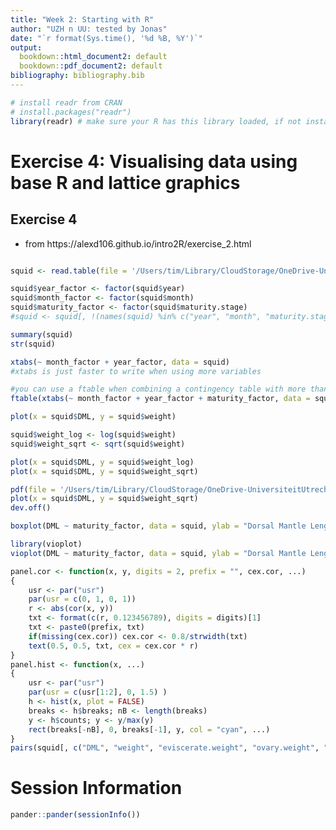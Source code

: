 ```yaml
---
title: "Week 2: Starting with R"
author: "UZH n UU: tested by Jonas"
date: "`r format(Sys.time(), '%d %B, %Y')`"
output:
  bookdown::html_document2: default
  bookdown::pdf_document2: default
bibliography: bibliography.bib
---
```


```r
# install readr from CRAN
# install.packages("readr")
library(readr) # make sure your R has this library loaded, if not install it (see line above)
```

# Exercise 4: Visualising data using base R and lattice graphics

## Exercise 4
* from https://alexd106.github.io/intro2R/exercise_2.html
```r
```

```r
squid <- read.table(file = '/Users/tim/Library/CloudStorage/OneDrive-UniversiteitUtrecht/Documents/☆Academische Bestanden/☆Universiteit Utrecht/3e jaar Bachelor/(FA-CPS341) Omics in Oncology/repo_clone_group1/week2/data4exercises/squid1.txt', header = TRUE, sep = "\t", stringsAsFactors = TRUE)

squid$year_factor <- factor(squid$year) 
squid$month_factor <- factor(squid$month)
squid$maturity_factor <- factor(squid$maturity.stage)
#squid <- squid[, !(names(squid) %in% c("year", "month", "maturity.stage"))]

summary(squid)
str(squid)

```

```r
xtabs(~ month_factor + year_factor, data = squid)
#xtabs is just faster to write when using more variables

#you can use a ftable when combining a contingency table with more than 2 variables, otherwise it will give multiple tables for the third variable.
ftable(xtabs(~ month_factor + year_factor + maturity_factor, data = squid))
```

```r
plot(x = squid$DML, y = squid$weight)

squid$weight_log <- log(squid$weight)
squid$weight_sqrt <- sqrt(squid$weight)

plot(x = squid$DML, y = squid$weight_log)
plot(x = squid$DML, y = squid$weight_sqrt)

pdf(file = '/Users/tim/Library/CloudStorage/OneDrive-UniversiteitUtrecht/Documents/☆Academische Bestanden/☆Universiteit Utrecht/3e jaar Bachelor/(FA-CPS341) Omics in Oncology/repo_clone_group1/week2/exercises/squid_scatterplot_sqrt.pdf')
plot(x = squid$DML, y = squid$weight_sqrt)
dev.off()
```

```r
boxplot(DML ~ maturity_factor, data = squid, ylab = "Dorsal Mantle Length", xlab = "maturity stage")

library(vioplot)
vioplot(DML ~ maturity_factor, data = squid, ylab = "Dorsal Mantle Length", xlab = "Maturity Stage", col = "lightblue")
```

```r
panel.cor <- function(x, y, digits = 2, prefix = "", cex.cor, ...)
{
    usr <- par("usr")
    par(usr = c(0, 1, 0, 1))
    r <- abs(cor(x, y))
    txt <- format(c(r, 0.123456789), digits = digits)[1]
    txt <- paste0(prefix, txt)
    if(missing(cex.cor)) cex.cor <- 0.8/strwidth(txt)
    text(0.5, 0.5, txt, cex = cex.cor * r)
}
panel.hist <- function(x, ...)
{
    usr <- par("usr")
    par(usr = c(usr[1:2], 0, 1.5) )
    h <- hist(x, plot = FALSE)
    breaks <- h$breaks; nB <- length(breaks)
    y <- h$counts; y <- y/max(y)
    rect(breaks[-nB], 0, breaks[-1], y, col = "cyan", ...)
}
pairs(squid[, c("DML", "weight", "eviscerate.weight", "ovary.weight", "nid.length", "nid.weight")], lower.panel = panel.smooth, diag.panel = panel.hist, upper.panel = panel.cor)
```

# Session Information

```r
pander::pander(sessionInfo())
```


